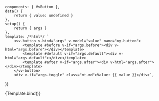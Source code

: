 
<Meta
	title="Components/Button"
	component={VvButton}
	args={defaultArgs}
	argTypes={argTypes}
/>

	components: { VvButton },
	data() {
		return { value: undefined }
	},
	setup() {
		return { args }
	},
	template: /*html*/ `
		<vv-button v-bind="args" v-model="value" name="my-button">
			<template #before v-if="args.before"><div v-html="args.before"></div></template>
			<template #default v-if="args.default"><div v-html="args.default"></div></template>
			<template #after v-if="args.after"><div v-html="args.after"></div></template>
		</vv-button>
		<div v-if="args.toggle" class="mt-md">Value: {{ value }}</div>`,
})

<Canvas>
	<Story name="Default" play={defaultTest}>
		{Template.bind()}
	</Story>
</Canvas>
